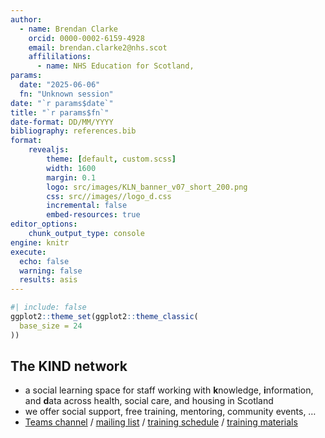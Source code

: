 ```yaml
---
author: 
  - name: Brendan Clarke
    orcid: 0000-0002-6159-4928 
    email: brendan.clarke2@nhs.scot
    affililations:
      - name: NHS Education for Scotland, 
params:
  date: "2025-06-06"
  fn: "Unknown session"
date: "`r params$date`"
title: "`r params$fn`"
date-format: DD/MM/YYYY
bibliography: references.bib
format:
    revealjs:
        theme: [default, custom.scss]
        width: 1600
        margin: 0.1
        logo: src/images/KLN_banner_v07_short_200.png
        css: src//images//logo_d.css
        incremental: false
        embed-resources: true
editor_options: 
    chunk_output_type: console
engine: knitr
execute: 
  echo: false
  warning: false
  results: asis
---
```



```r
#| include: false
ggplot2::theme_set(ggplot2::theme_classic(
  base_size = 24
))

```

## The KIND network

-   a social learning space for staff working with **k**nowledge, **i**nformation, and **d**ata across health, social care, and housing in Scotland
-   we offer social support, free training, mentoring, community events, ...
-   [Teams channel](https://teams.microsoft.com/l/team/19%3AQZ7-PbFVcziG2piHLt1_ifey3I2cwFL0yBuTSS8vVao1%40thread.tacv2/conversations?groupId=106d08f3-9026-40e2-b3c7-87cd87304d58&tenantId=10efe0bd-a030-4bca-809c-b5e6745e499a) / [mailing list](https://forms.office.com/pages/responsepage.aspx?id=veDvEDCgykuAnLXmdF5JmpopIZB9ynRJnrPUHVFccipURjM2NkZJUkhGOFlQRjQxRFhVUTgwT0UwVyQlQCN0PWcu) / [training schedule](https://nes-dew.github.io/KIND-training/schedule.html) / [training materials](https://nes-dew.github.io/KIND-training/)





